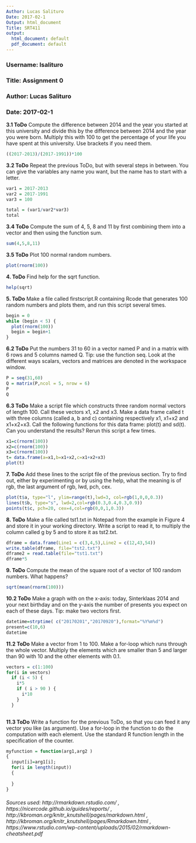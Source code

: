 ```yaml
---
Author: Lucas Salituro
Date: 2017-02-1
Output: html_document
Title: SRT411
output:
  html_document: default
  pdf_document: default
---
```


### Username: lsalituro
### Title: Assignment 0
### Author: Lucas Salituro
### Date: 2017-02-1

**3.1 ToDo** 
Compute the difference between 2014 and the
year you started at this university and divide
this by the difference between 2014 and the year
you were born. Multiply this with 100 to get
the percentage of your life you have spent at
this university. Use brackets if you need them.
```r
((2017-2013)/(2017-1991))*100
```

**3.2 ToDo**
Repeat the previous ToDo, but with several
steps in between. You can give the variables
any name you want, but the name has to start
with a letter.

```r
var1 = 2017-2013
var2 = 2017-1991
var3 = 100

total = (var1/var2*var3)
total
```

**3.4 ToDo**
Compute the sum of 4, 5, 8 and 11 by first combining
them into a vector and then using the
function sum.

```r
sum(4,5,8,11)
```

**3.5 ToDo**
Plot 100 normal random numbers.

```r
plot(rnorm(100))
```

**4. ToDo**
Find help for the sqrt function.

```r
help(sqrt)
```

**5. ToDo**
Make a file called firstscript.R containing Rcode
that generates 100 random numbers and
plots them, and run this script several times.

```r
begin = 0
while (begin < 5) {
  plot(rnorm(100))
  begin = begin+1
}

```

**6.2 ToDo**
Put the numbers 31 to 60 in a vector named
P and in a matrix with 6 rows and 5 columns
named Q. Tip: use the function seq. Look at
the different ways scalars, vectors and matrices
are denoted in the workspace window.

```r
P = seq(31,60)
Q = matrix(P,ncol = 5, nrow = 6)
P
Q
```

**6.3 ToDo**
Make a script file which constructs three random
normal vectors of length 100. Call these
vectors x1, x2 and x3. Make a data frame called
t with three columns (called a, b and c) containing
respectively x1, x1+x2 and x1+x2+x3.
Call the following functions for this data frame:
plot(t) and sd(t). Can you understand the
results? Rerun this script a few times.

```r
x1=c(rnorm(100))
x2=c(rnorm(100))
x3=c(rnorm(100))
t= data.frame(a=x1,b=x1+x2,c=x1+x2+x3)
plot(t)
```

**7. ToDo**
Add these lines to the script file of the previous
section. Try to find out, either by experimenting
or by using the help, what the meaning is of
rgb, the last argument of rgb, lwd, pch, cex.

```r
plot(t$a, type="l", ylim=range(t),lwd=3, col=rgb(1,0,0,0.3))
lines(t$b, type="s", lwd=2,col=rgb(0.3,0.4,0.3,0.9))
points(t$c, pch=20, cex=4,col=rgb(0,0,1,0.3))
```

**8. ToDo**
Make a file called tst1.txt in Notepad from
the example in Figure 4 and store it in your
working directory. Write a script to read it, to
multiply the column called g by 5 and to store
it as tst2.txt.

```r
dframe = data.frame(Line1 = c(3,4,5),Line2 = c(12,43,54))
write.table(dframe, file="tst2.txt")
dframe2 = read.table(file="tst1.txt")
dframe*5
```

**9. ToDo**
Compute the mean of the square root of a vector
of 100 random numbers. What happens?

```r
sqrt(mean(rnorm(100)))
```

**10.2 ToDo**
Make a graph with on the x-axis: today, Sinterklaas
2014 and your next birthday and on
the y-axis the number of presents you expect on
each of these days. Tip: make two vectors first.

```r
datetime=strptime( c("20170201","20170920"),format="%Y%m%d")
present=c(10,6)
datetime
```

**11.2 ToDo**
Make a vector from 1 to 100. Make a for-loop
which runs through the whole vector. Multiply
the elements which are smaller than 5 and larger
than 90 with 10 and the other elements with 0.1.

```r
vectors = c(1:100)
for(i in vectors)
  if (i < 5) { 
    i*5
    if ( i > 90 ) {
      i*10
    }
  }
  
```

**11.3 ToDo**
Write a function for the previous ToDo, so
that you can feed it any vector you like
(as argument). Use a for-loop in the function
to do the computation with each element.
Use the standard R function length
in the specification of the counter.

```r
myfunction = function(arg1,arg2 )
{
  input[i]=arg1[i];
  for(i in length(input))
  {
    
  }
}
```


###### Sources used: http://rmarkdown.rstudio.com/ , https://nicercode.github.io/guides/reports/ , http://kbroman.org/knitr_knutshell/pages/markdown.html , http://kbroman.org/knitr_knutshell/pages/Rmarkdown.html , https://www.rstudio.com/wp-content/uploads/2015/02/rmarkdown-cheatsheet.pdf


